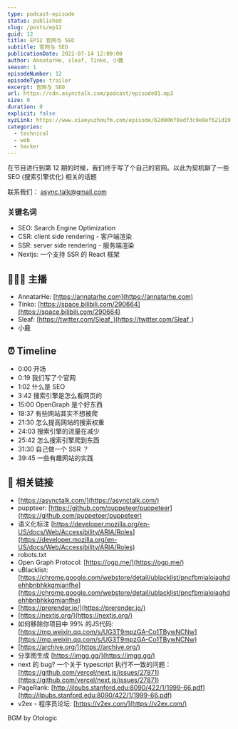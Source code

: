 ```yaml
---
type: podcast-episode
status: published
slug: /posts/ep12
guid: 12
title: EP12 官网与 SEO
subtitle: 官网与 SEO
publicationDate: 2022-07-14 12:00:00
author: AnnatarHe, sleaf, Tinko, 小鹿
season: 1
episodeNumber: 12
episodeType: trailer
excerpt: 官网与 SEO
url: https://cdn.asynctalk.com/podcast/episode01.mp3
size: 0
duration: 0
explicit: false
xyzLink: https://www.xiaoyuzhoufm.com/episode/62d006f0adf3c9e8ef621d19
categories:
  - technical
  - web
  - hacker
---
```


在节目进行到第 12 期的时候，我们终于写了个自己的官网。以此为契机聊了一些 SEO (搜索引擎优化) 相关的话题

联系我们： async.talk@gmail.com

### 关键名词

* SEO: Search Engine Optimization
* CSR: client side rendering - 客户端渲染
* SSR: server side rendering - 服务端渲染
* Nextjs: 一个支持 SSR 的 React 框架

## 👨‍👨‍👦 主播

- AnnatarHe: [https://annatarhe.com](https://annatarhe.com)
- Tinko: [https://space.bilibili.com/290664](https://space.bilibili.com/290664)
- Sleaf: [https://twitter.com/Sleaf_](https://twitter.com/Sleaf_)
- 小鹿

## ⏰ Timeline

* 0:00  开场
* 0:19  我们写了个官网
* 1:02  什么是 SEO
* 3:42  搜索引擎是怎么看网页的
* 15:00  OpenGraph 是个好东西
* 18:37  有些网站其实不想被爬
* 21:30  怎么提高网站的搜索权重
* 24:03  搜索引擎的流量在减少
* 25:42  怎么搜索引擎爬到东西
* 31:30  自己做一个 SSR ？
* 39:45  一些有趣网站的实践

## 🔗 相关链接

- [https://asynctalk.com/](https://asynctalk.com/)
- puppteer: [https://github.com/puppeteer/puppeteer](https://github.com/puppeteer/puppeteer)
- 语义化标注 [https://developer.mozilla.org/en-US/docs/Web/Accessibility/ARIA/Roles](https://developer.mozilla.org/en-US/docs/Web/Accessibility/ARIA/Roles)
- robots.txt
- Open Graph Protocol: [https://ogp.me/](https://ogp.me/)
- uBlacklist: [https://chrome.google.com/webstore/detail/ublacklist/pncfbmialoiaghdehhbnbhkkgmjanfhe](https://chrome.google.com/webstore/detail/ublacklist/pncfbmialoiaghdehhbnbhkkgmjanfhe)
- [https://prerender.io/](https://prerender.io/)
- [https://nextjs.org/](https://nextjs.org/)
- 如何移除你项目中 99% 的JS代码: [https://mp.weixin.qq.com/s/UG3T9mpzGA-Co1TBywNCNw](https://mp.weixin.qq.com/s/UG3T9mpzGA-Co1TBywNCNw)
- [https://archive.org/](https://archive.org/)
- 分享图生成 [https://imgg.gg/](https://imgg.gg/)
- next 的 bug? 一个关于 typescript 执行不一致的问题： [https://github.com/vercel/next.js/issues/27871](https://github.com/vercel/next.js/issues/27871)
- PageRank: [http://ilpubs.stanford.edu:8090/422/1/1999-66.pdf](http://ilpubs.stanford.edu:8090/422/1/1999-66.pdf)
- v2ex - 程序员论坛: [https://v2ex.com/](https://v2ex.com/)

BGM by Otologic